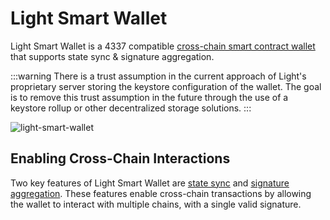 # Light Smart Wallet

Light Smart Wallet is a 4337 compatible [cross-chain smart contract wallet](/concepts/cross-chain-smart-account) that supports state sync & signature aggregation.

:::warning
There is a trust assumption in the current approach of Light's proprietary server storing the keystore configuration of the wallet.
The goal is to remove this trust assumption in the future through the use of a keystore rollup or other decentralized storage solutions.
:::

![light-smart-wallet](/light-smart-wallet.png)

## Enabling Cross-Chain Interactions

Two key features of Light Smart Wallet are [state sync](/concepts/keystore-management) and [signature aggregation](/concepts/signature-aggregation).
These features enable cross-chain transactions by allowing the wallet to interact with multiple chains, with a single valid signature.

